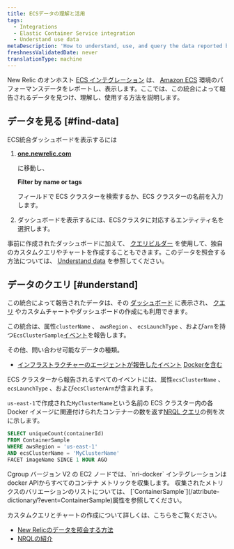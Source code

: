 ```yaml
---
title: ECSデータの理解と活用
tags:
  - Integrations
  - Elastic Container Service integration
  - Understand use data
metaDescription: 'How to understand, use, and query the data reported by New Relic''s Amazon ECS on-host integration.'
freshnessValidatedDate: never
translationType: machine
---
```


New Relic のオンホスト [ECS インテグレーション](/docs/introduction-amazon-ecs-integration) は、 [Amazon ECS](https://docs.aws.amazon.com/ecs/index.html) 環境のパフォーマンスデータをレポートし、表示します。ここでは、この統合によって報告されるデータを見つけ、理解し、使用する方法を説明します。

## データを見る [#find-data]

ECS統合ダッシュボードを表示するには

1. <DoNotTranslate>**[one.newrelic.com](https://one.newrelic.com/all-capabilities)**</DoNotTranslate>

   に移動し、

   <DoNotTranslate>**Filter by name or tags**</DoNotTranslate>

   フィールドで ECS クラスターを検索するか、ECS クラスターの名前を入力します。

2. ダッシュボードを表示するには、ECSクラスタに対応するエンティティ名を選択します。

事前に作成されたダッシュボードに加えて、 [クエリビルダー](/docs/chart-builder/use-chart-builder/get-started/introduction-chart-builder) を使用して、独自のカスタムクエリやチャートを作成することもできます。このデータを照会する方法については、 [Understand data](#understand) を参照してください。

## データのクエリ [#understand]

この統合によって報告されたデータは、その [ダッシュボード](#find-data) に表示され、 [クエリ](/docs/using-new-relic/data/understand-data/query-new-relic-data) やカスタムチャートやダッシュボードの作成にも利用できます。

この統合は、属性`clusterName` 、 `awsRegion` 、 `ecsLaunchType` 、および`arn`を持つ`EcsClusterSample`[イベント](/docs/using-new-relic/data/understand-data/new-relic-data-types#events-new-relic)を報告します。

その他、問い合わせ可能なデータの種類。

* [インフラストラクチャーのエージェントが報告したイベント](/docs/infrastructure/manage-your-data/data-instrumentation/default-infrastructure-events) [Dockerを含む](/docs/infrastructure/install-configure-manage-infrastructure/docker-installation/docker-instrumentation-infrastructure#docker-data)

ECS クラスターから報告されるすべてのイベントには、属性`ecsClusterName` 、 `ecsLaunchType` 、および`ecsClusterArn`が含まれます。

`us-east-1`で作成された`MyClusterName`という名前の ECS クラスター内の各 Docker イメージに関連付けられたコンテナーの数を返す[NRQL クエリ](/docs/query-data/nrql-new-relic-query-language/getting-started/introduction-nrql)の例を次に示します。

```sql
SELECT uniqueCount(containerId) 
FROM ContainerSample 
WHERE awsRegion = 'us-east-1' 
AND ecsClusterName = 'MyClusterName' 
FACET imageName SINCE 1 HOUR AGO
```

<Callout variant="important">
  Cgroup バージョン V2 の EC2 ノードでは、`nri-docker` インテグレーションはdocker APIからすべてのコンテナ メトリックを収集します。 収集されたメトリクスのバリエーションのリストについては、 [`ContainerSample`](/attribute-dictionary/?event=ContainerSample)属性を参照してください。
</Callout>

カスタムクエリとチャートの作成について詳しくは、こちらをご覧ください。

* [New Relicのデータを照会する方法](/docs/using-new-relic/data/understand-data/query-new-relic-data)
* [NRQLの紹介](/docs/query-data/nrql-new-relic-query-language/getting-started/introduction-nrql)